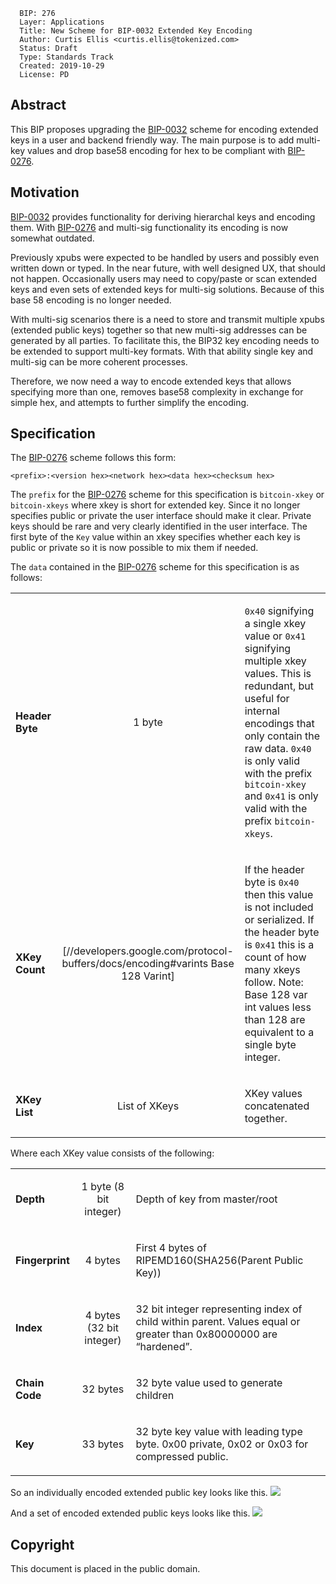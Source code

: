 <pre>
  BIP: 276
  Layer: Applications
  Title: New Scheme for BIP-0032 Extended Key Encoding
  Author: Curtis Ellis <curtis.ellis@tokenized.com>
  Status: Draft
  Type: Standards Track
  Created: 2019-10-29
  License: PD
</pre>

==Abstract==

This BIP proposes upgrading the [[/bip-0032.mediawiki|BIP-0032]] scheme for encoding extended keys
in a user and backend friendly way. The main purpose is to add multi-key values and drop base58
encoding for hex to be compliant with [[/bip-0276.mediawiki|BIP-0276]].

==Motivation==

[[/bip-0032.mediawiki|BIP-0032]] provides functionality for deriving hierarchal keys and encoding
them. With [[/bip-0276.mediawiki|BIP-0276]] and multi-sig functionality its encoding is now somewhat
outdated.

Previously xpubs were expected to be handled by users and possibly even written down or typed. In
the near future, with well designed UX, that should not happen. Occasionally users may need to
copy/paste or scan extended keys and even sets of extended keys for multi-sig solutions. Because of
this base 58 encoding is no longer needed.

With multi-sig scenarios there is a need to store and transmit multiple xpubs (extended public keys)
together so that new multi-sig addresses can be generated by all parties. To facilitate this, the
BIP32 key encoding needs to be extended to support multi-key formats. With that ability single key
and multi-sig can be more coherent processes.

Therefore, we now need a way to encode extended keys that allows specifying more than one, removes
base58 complexity in exchange for simple hex, and attempts to further simplify the encoding.

==Specification==

The [[/bip-0276.mediawiki|BIP-0276]] scheme follows this form:

 <nowiki><prefix>:<version hex><network hex><data hex><checksum hex></nowiki>

The <code>prefix</code> for the [[/bip-0276.mediawiki|BIP-0276]] scheme for this specification is
<code>bitcoin-xkey</code> or <code>bitcoin-xkeys</code> where xkey is short for extended key. Since
it no longer specifies public or private the user interface should make it clear. Private keys
should be rare and very clearly identified in the user interface. The first byte of the
<code>Key</code> value within an xkey specifies whether each key is public or private so it is now
possible to mix them if needed.


The <code>data</code> contained in the [[/bip-0276.mediawiki|BIP-0276]] scheme for this
specification is as follows:

{| class="wikitable"
| '''Header Byte'''
! style="text-align: center;" | 1 byte
| <code>0x40</code> signifying a single xkey value or <code>0x41</code> signifying multiple xkey
values. This is redundant, but useful for internal encodings that only contain the raw data.
<code>0x40</code> is only valid with the prefix <code>bitcoin-xkey</code> and <code>0x41</code> is
only valid with the prefix <code>bitcoin-xkeys</code>.
|-
| '''XKey Count'''
! style="text-align: center;" | [//developers.google.com/protocol-buffers/docs/encoding#varints Base 128 Varint]
| If the header byte is <code>0x40</code> then this value is not included or serialized. If the
header byte is <code>0x41</code> this is a count of how many xkeys follow.
Note: Base 128 var int values less than 128 are equivalent to a single byte integer.
|-
| '''XKey List'''
! style="text-align: center;" | List of XKeys
| XKey values concatenated together.
|}

Where each XKey value consists of the following:

{| class="wikitable"
| '''Depth'''
! style="text-align: center;" | 1 byte (8 bit integer)
| Depth of key from master/root
|-
| '''Fingerprint'''
! style="text-align: center;" | 4 bytes
| First 4 bytes of RIPEMD160(SHA256(Parent Public Key))
|-
| '''Index'''
! style="text-align: center;" | 4 bytes (32 bit integer)
| 32 bit integer representing index of child within parent. Values equal or greater than 0x80000000 are “hardened”.
|-
| '''Chain Code'''
! style="text-align: center;" | 32 bytes
| 32 byte value used to generate children
|-
| '''Key'''
! style="text-align: center;" | 33 bytes
| 32 byte key value with leading type byte.
0x00 private, 0x02 or 0x03 for compressed public.
|}

So an individually encoded extended public key looks like this.
<img src=bip-0278/xkey_diagram.png></img>

And a set of encoded extended public keys looks like this.
<img src=bip-0278/xkeys_diagram.png></img>


==Copyright==

This document is placed in the public domain.
